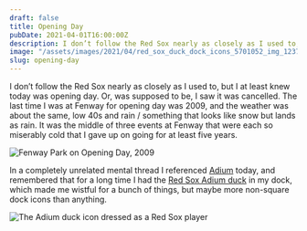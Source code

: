 ```yaml
---
draft: false
title: Opening Day
pubDate: 2021-04-01T16:00:00Z
description: I don’t follow the Red Sox nearly as closely as I used to, but I at least knew today was opening day.  Or, was supposed to be, I saw it was cancelled. The last time I was at Fenway for opening day was 2009, and the weather was about the same, low 40s and rain / something that looks like snow but lands as rain. It was the middle of three events at Fenway that were each so miserably cold that I gave up on going for at least five years.
image: "/assets/images/2021/04/red_sox_duck_dock_icons_5701052_img_1237.jpg"
slug: opening-day
---
```

I don’t follow the Red Sox nearly as closely as I used to, but I at least knew today was opening day.  Or, was supposed to be, I saw it was cancelled. The last time I was at Fenway for opening day was 2009, and the weather was about the same, low 40s and rain / something that looks like snow but lands as rain. It was the middle of three events at Fenway that were each so miserably cold that I gave up on going for at least five years.

![Fenway Park on Opening Day, 2009](/assets/images/2021/04/opening-day.JPG)

In a completely unrelated mental thread I referenced [Adium](https://adium.im) today, and remembered that for a long time I had the [Red Sox Adium duck](https://www.adiumxtras.com/index.php?a=xtras&xtra_id=1052) in my dock, which made me wistful for a bunch of things, but maybe more non-square dock icons than anything.

![The Adium duck icon dressed as a Red Sox player](/assets/images/2021/04/red_sox_duck_dock_icons_5701052_img_1237.jpg)